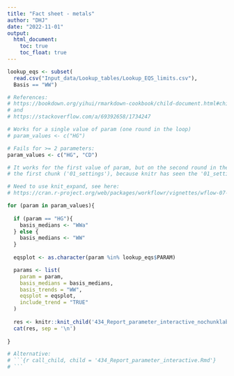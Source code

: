 ```yaml
---
title: "Fact sheet - metals"
author: "DHJ"
date: "2022-11-01"
output: 
  html_document:
    toc: true
    toc_float: true
---
```



```r

lookup_eqs <- subset(
  read.csv("Input_data/Lookup_tables/Lookup_EQS_limits.csv"),
  Basis == "WW")

```


```r

# References:
# https://bookdown.org/yihui/rmarkdown-cookbook/child-document.html#child-document
# and
# https://stackoverflow.com/a/69392658/1734247 

# Works for a single value of param (one round in the loop)  
# param_values <- c("HG")

# Fails for >= 2 parameters: 
param_values <- c("HG", "CD")

# It works for the first value of param, but on the second round in the loop we get an error when we reach 
# the first chunk ('01_settings'), because knitr has seen the '01_settings' label before (namely on the first round)

# Need to use knit_expand, see here:
# https://cran.r-project.org/web/packages/workflowr/vignettes/wflow-07-common-code.html#share-templates-with-knit_expand

for (param in param_values){
  
  if (param == "HG"){
    basis_medians <- "WWa"
  } else {
    basis_medians <- "WW"
  }
  
  eqsplot <- as.character(param %in% lookup_eqs$PARAM)

  params <- list(
    param = param,
    basis_medians = basis_medians,
    basis_trends = "WW",
    eqsplot = eqsplot,
    include_trend = "TRUE"
  )
  
  res <- knitr::knit_child('434_Report_parameter_interactive_nochunklabels.Rmd', quiet = TRUE)
  cat(res, sep = '\n')
  
}

# Alternative:
# ```{r call_child, child = '434_Report_parameter_interactive.Rmd'}
# ```

```

